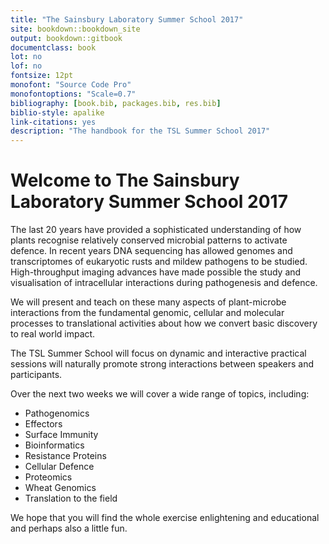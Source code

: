 ```yaml
--- 
title: "The Sainsbury Laboratory Summer School 2017"
site: bookdown::bookdown_site
output: bookdown::gitbook
documentclass: book
lot: no
lof: no
fontsize: 12pt
monofont: "Source Code Pro"
monofontoptions: "Scale=0.7"
bibliography: [book.bib, packages.bib, res.bib]
biblio-style: apalike
link-citations: yes
description: "The handbook for the TSL Summer School 2017"
---
```


# Welcome to The Sainsbury Laboratory Summer School 2017 {-}

The last 20 years have provided a sophisticated understanding of how plants recognise relatively conserved microbial patterns to activate defence. In recent years DNA sequencing has allowed genomes and transcriptomes of eukaryotic rusts and mildew pathogens to be studied. High-throughput imaging advances have made possible the study and visualisation of intracellular interactions during pathogenesis and defence.

We will present and teach on these many aspects of plant-microbe interactions from the fundamental genomic, cellular and molecular processes to translational activities about how we convert basic discovery to real world impact.

The TSL Summer School will focus on dynamic and interactive practical sessions will naturally promote strong interactions between speakers and participants.

Over the next two weeks we will cover a wide range of topics, including:

* Pathogenomics
* Effectors
* Surface Immunity
* Bioinformatics
* Resistance Proteins
* Cellular Defence
* Proteomics
* Wheat Genomics
* Translation to the field

We hope that you will find the whole exercise enlightening and educational and perhaps also a little fun.


